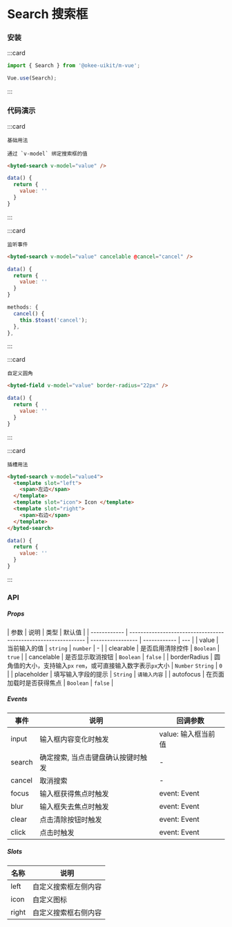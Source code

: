 # Search 搜索框

### 安装

:::card

```javascript
import { Search } from '@okee-uikit/m-vue';

Vue.use(Search);
```

:::

### 代码演示

:::card

```topic
基础用法
```

```desc
通过 `v-model` 绑定搜索框的值
```

```html
<byted-search v-model="value" />
```

```javascript
data() {
  return {
    value: ''
  }
}
```

:::

:::card

```topic
监听事件
```

```html
<byted-search v-model="value" cancelable @cancel="cancel" />
```

```javascript
data() {
  return {
    value: ''
  }
}

methods: {
  cancel() {
    this.$toast('cancel');
  },
},
```

:::

:::card

```topic
自定义圆角
```

```html
<byted-field v-model="value" border-radius="22px" />
```

```javascript
data() {
  return {
    value: ''
  }
}
```

:::

:::card

```topic
插槽用法
```

```html
<byted-search v-model="value4">
  <template slot="left">
    <span>左边</span>
  </template>
  <template slot="icon"> Icon </template>
  <template slot="right">
    <span>右边</span>
  </template>
</byted-search>
```

```javascript
data() {
  return {
    value: ''
  }
}
```

:::

### API

##### Props

| 参数         | 说明                                                           | 类型              | 默认值       |
| ------------ | -------------------------------------------------------------- | ----------------- | ------------ | --- |
| value        | 当前输入的值                                                   | `string` &#124; `number` | -   |
| clearable    | 是否启用清除控件                                               | `Boolean`         | `true`       |
| cancelable   | 是否显示取消按钮                                               | `Boolean`         | `false`      |
| borderRadius | 圆角值的大小，支持输入`px` `rem`，或可直接输入数字表示`px`大小 | `Number` `String` | `0`          |
| placeholder  | 填写输入字段的提示                                             | `String`          | `请输入内容` |
| autofocus    | 在页面加载时是否获得焦点                                       | `Boolean`         | `false`      |

##### Events

| 事件   | 说明                               | 回调参数            |
| ------ | ---------------------------------- | ------------------- |
| input  | 输入框内容变化时触发               | value: 输入框当前值 |
| search | 确定搜索, 当点击键盘确认按键时触发 | -                   |
| cancel | 取消搜索                           | -                   |
| focus  | 输入框获得焦点时触发               | event: Event        |
| blur   | 输入框失去焦点时触发               | event: Event        |
| clear  | 点击清除按钮时触发                 | event: Event        |
| click  | 点击时触发                         | event: Event        |

##### Slots

| 名称  | 说明                 |
| ----- | -------------------- |
| left  | 自定义搜索框左侧内容 |
| icon  | 自定义图标           |
| right | 自定义搜索框右侧内容 |
